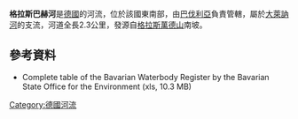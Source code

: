 '''格拉斯巴赫河'''是[[德國|德國]]的河流，位於該國東南部，由[[巴伐利亞|巴伐利亞]]負責管轄，屬於[[大萊訥河_(亞亨河支流)|大萊訥河]]的支流，河道全長2.3公里，發源自[[格拉斯萬德山|格拉斯萬德山]]南坡。

==參考資料==
* Complete table of the Bavarian Waterbody Register by the Bavarian State Office for the Environment (xls, 10.3 MB)

{{Germany-geo-stub}}
[[Category:德國河流|Category:德國河流]]
